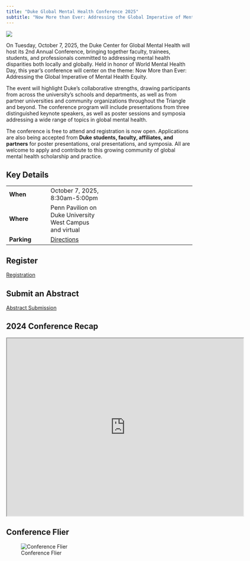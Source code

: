 ```yaml
---
title: "Duke Global Mental Health Conference 2025"
subtitle: "Now More than Ever: Addressing the Global Imperative of Mental Health Equity"
---
```


![](landingpagepic.png){fig-align="center"}

On Tuesday, October 7, 2025, the Duke Center for Global Mental Health will host its 2nd Annual Conference, bringing together faculty, trainees, students, and professionals committed to addressing mental health disparities both locally and globally. Held in honor of World Mental Health Day, this year’s conference will center on the theme: Now More than Ever: Addressing the Global Imperative of Mental Health Equity.

The event will highlight Duke’s collaborative strengths, drawing participants from across the university’s schools and departments, as well as from partner universities and community organizations throughout the Triangle and beyond. The conference program will include presentations from three distinguished keynote speakers, as well as poster sessions and symposia addressing a wide range of topics in global mental health.

The conference is free to attend and registration is now open. Applications are also being accepted from **Duke students, faculty, affiliates, and partners** for poster presentations, oral presentations, and symposia. All are welcome to apply and contribute to this growing community of global mental health scholarship and practice.

## Key Details

|             |                                                                                                                 |     |
|----------------|----------------------|----------------------------------|
| **When**    | October 7, 2025, 8:30am-5:00pm                                                                                  |     |
| **Where**   | Penn Pavilion on Duke University West Campus and virtual                                                                     |     |
| **Parking** | [Directions](https://parking.duke.edu/visitor-parking/) |     |

## Register

[Registration](https://duke.qualtrics.com/jfe/form/SV_9tTSenmD4RZPEV0/)

## Submit an Abstract

[Abstract Submission](https://duke.qualtrics.com/jfe/form/SV_8wVjODV2odUrptk)

## 2024 Conference Recap

<iframe src="https://drive.google.com/file/d/1bKJJueY9BWpOe_2wfj63HyEUUx_hJPYK/preview" width="640" height="480" allow="autoplay"></iframe>

## Conference Flier

![Conference Flier](2025flier.png)

